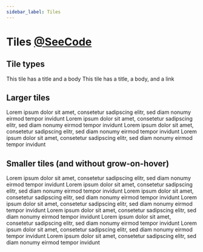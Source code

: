 ```yaml
---
sidebar_label: Tiles
---
```



# Tiles [@SeeCode](https://github.com/SilasBerger/teaching-website/blob/main/content/material/Components-Gallery/02-Tiles.mdx)
## Tile types
<TileGrid>
  <Tile title="Title"></Tile>
  <Tile title="Title and body">This tile has a title and a body</Tile>
  <Tile title="Title, body, link" href="#">This tile has a title, a body, and a link</Tile>
  <Tile title="Title and link" href="#"></Tile>

</TileGrid>

## Larger tiles
<TileGrid layout={Layout.LARGE_TILES}>
  <Tile title="Alpha">Lorem ipsum dolor sit amet, consetetur sadipscing elitr, sed diam nonumy eirmod tempor invidunt</Tile>
  <Tile title="Bravo">Lorem ipsum dolor sit amet, consetetur sadipscing elitr, sed diam nonumy eirmod tempor invidunt</Tile>
  <Tile title="Charlie">Lorem ipsum dolor sit amet, consetetur sadipscing elitr, sed diam nonumy eirmod tempor invidunt</Tile>
  <Tile title="Delta">Lorem ipsum dolor sit amet, consetetur sadipscing elitr, sed diam nonumy eirmod tempor invidunt</Tile>
</TileGrid>

## Smaller tiles (and without grow-on-hover)
<TileGrid layout={Layout.SMALL_TILES} preventGrowOnHover={true}>
  <Tile title="Alpha">Lorem ipsum dolor sit amet, consetetur sadipscing elitr, sed diam nonumy eirmod tempor invidunt</Tile>
  <Tile title="Bravo">Lorem ipsum dolor sit amet, consetetur sadipscing elitr, sed diam nonumy eirmod tempor invidunt</Tile>
  <Tile title="Charlie">Lorem ipsum dolor sit amet, consetetur sadipscing elitr, sed diam nonumy eirmod tempor invidunt</Tile>
  <Tile title="Delta">Lorem ipsum dolor sit amet, consetetur sadipscing elitr, sed diam nonumy eirmod tempor invidunt</Tile>
  <Tile title="Echo">Lorem ipsum dolor sit amet, consetetur sadipscing elitr, sed diam nonumy eirmod tempor invidunt</Tile>
  <Tile title="Foxtrot">Lorem ipsum dolor sit amet, consetetur sadipscing elitr, sed diam nonumy eirmod tempor invidunt</Tile>
  <Tile title="Golf">Lorem ipsum dolor sit amet, consetetur sadipscing elitr, sed diam nonumy eirmod tempor invidunt</Tile>
  <Tile title="Hotel">Lorem ipsum dolor sit amet, consetetur sadipscing elitr, sed diam nonumy eirmod tempor invidunt</Tile>
</TileGrid>

